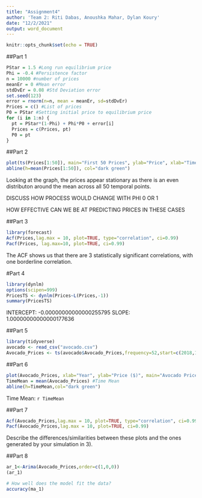 ---
title: "Assignment4"
author: 'Team 2: Riti Dabas, Anoushka Mahar, Dylan Koury'
date: "12/2/2021"
output: word_document
---

```{r setup, include=FALSE}
knitr::opts_chunk$set(echo = TRUE)
```

##Part 1
```{r, echo=F}
PStar = 1.5 #Long run equilibrium price
Phi = -0.4 #Persistence factor
n = 10000 #number of prices
meanEr = 0 #Mean error
stdDvEr = 0.08 #Std Deviation error
set.seed(123)
error = rnorm(n=n, mean = meanEr, sd=stdDvEr)
Prices = c() #List of prices
P0 = PStar #Setting initial price to equilibrium price
for (i in 1:n) {
  pt = PStar*(1-Phi) + Phi*P0 + error[i]
  Prices = c(Prices, pt)
  P0 = pt
}
```

##Part 2
```{r, echo=FALSE}
plot(ts(Prices[1:50]), main="First 50 Prices", ylab="Price", xlab="Time (unspecified)")
abline(h=mean(Prices[1:50]), col="dark green")
```
Looking at the graph, the prices appear stationary as there is an even distributon around the mean across all 50 temporal points.

DISCUSS HOW PROCESS WOULD CHANGE WITH PHI 0 OR 1

HOW EFFECTIVE CAN WE BE AT PREDICTING PRICES IN THESE CASES

##Part 3
```{r, echo=FALSE}
library(forecast)
Acf(Prices,lag.max = 10, plot=TRUE, type="correlation", ci=0.99)
Pacf(Prices, lag.max=10, plot=TRUE, ci=0.99)
```
The ACF shows us that there are 3 statistically significant correlations, with one borderline correlation.

#Part 4
```{r, echo=FALSE}
library(dynlm)
options(scipen=999)
PricesTS <- dynlm(Prices~L(Prices,-1))
summary(PricesTS)
```
INTERCEPT: -0.00000000000000255795 
SLOPE: 1.00000000000000177636 

##Part 5
```{r, echo=FALSE}
library(tidyverse)
avocado <- read_csv("avocado.csv")
Avocado_Prices <- ts(avocado$Avocado_Prices,frequency=52,start=c(2018,1))
```

##Part 6
```{r, echo=FALSE}
plot(Avocado_Prices, xlab="Year", ylab="Price ($)", main="Avocado Prices (2018-20)")
TimeMean = mean(Avocado_Prices) #Time Mean
abline(h=TimeMean,col="dark green")
```
Time Mean: `r TimeMean`

##Part 7
```{r, echo=FALSE}
Acf(Avocado_Prices,lag.max = 10, plot=TRUE, type="correlation", ci=0.99)
Pacf(Avocado_Prices,lag.max = 10, plot=TRUE, ci=0.99)
```

Describe the differences/similarities between these plots and the ones generated by your simulation in 3). 

##Part 8
```{r, echo=FALSE}

ar_1<-Arima(Avocado_Prices,order=c(1,0,0))
(ar_1)

# How well does the model fit the data?
accuracy(ma_1)
```